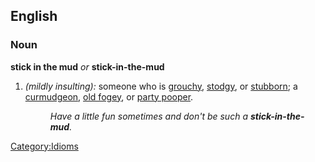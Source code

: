 ==English==

===Noun===
'''stick in the mud''' ''or'' '''stick-in-the-mud'''
# ''(mildly insulting):'' someone who is [[grouch]]y, [[stodgy]], or [[stubborn]]; a [[curmudgeon]], [[old fogey]], or [[party pooper]].
#:''Have a little fun sometimes and don't be such a '''stick-in-the-mud'''.''

[[Category:Idioms]]